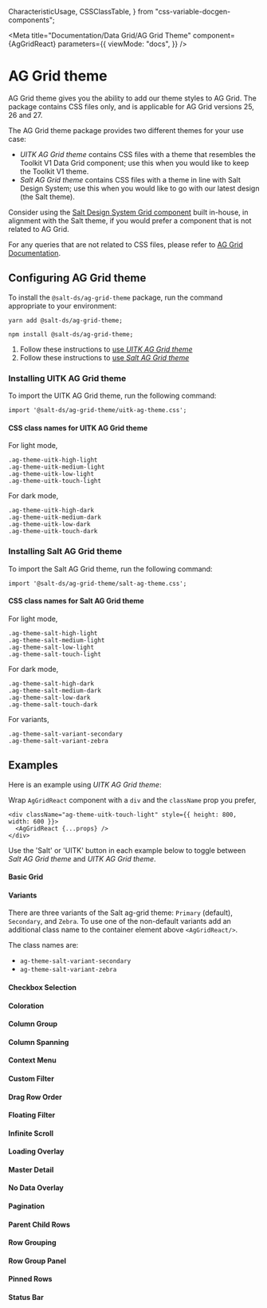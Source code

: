   CharacteristicUsage,
  CSSClassTable,
} from "css-variable-docgen-components";

<Meta
  title="Documentation/Data Grid/AG Grid Theme"
  component={AgGridReact}
  parameters={{
    viewMode: "docs",
  }}
/>

# AG Grid theme

AG Grid theme gives you the ability to add our theme styles to AG Grid. The package contains CSS files only, and is applicable for AG Grid versions 25, 26 and 27.

The AG Grid theme package provides two different themes for your use case:

- _UITK AG Grid theme_ contains CSS files with a theme that resembles the Toolkit V1 Data Grid component; use this when you would like to keep the Toolkit V1 theme.
- _Salt AG Grid theme_ contains CSS files with a theme in line with Salt Design System; use this when you would like to go with our latest design (the Salt theme).

Consider using the [Salt Design System Grid component](https://saltdesignsystem-storybook.pages.dev/?path=/docs/documentation-data-grid-data-grid--page) built in-house, in alignment with the Salt theme, if you would prefer a component that is not related to AG Grid.

For any queries that are not related to CSS files, please refer to [AG Grid Documentation](https://www.ag-grid.com/javascript-data-grid/grid-api/).

## Configuring AG Grid theme

To install the `@salt-ds/ag-grid-theme` package, run the command appropriate to your environment:

```
yarn add @salt-ds/ag-grid-theme;
```

```
npm install @salt-ds/ag-grid-theme;
```

1. Follow these instructions to [use _UITK AG Grid theme_](#uitk)
2. Follow these instructions to [use _Salt AG Grid theme_](#salt)

### <a name="uitk"></a>Installing UITK AG Grid theme

To import the UITK AG Grid theme, run the following command:

```
import '@salt-ds/ag-grid-theme/uitk-ag-theme.css';
```

#### CSS class names for UITK AG Grid theme

For light mode,

```
.ag-theme-uitk-high-light
.ag-theme-uitk-medium-light
.ag-theme-uitk-low-light
.ag-theme-uitk-touch-light
```

For dark mode,

```
.ag-theme-uitk-high-dark
.ag-theme-uitk-medium-dark
.ag-theme-uitk-low-dark
.ag-theme-uitk-touch-dark
```

### <a name="salt"></a>Installing Salt AG Grid theme

To import the Salt AG Grid theme, run the following command:

```
import '@salt-ds/ag-grid-theme/salt-ag-theme.css';
```

#### CSS class names for Salt AG Grid theme

For light mode,

```
.ag-theme-salt-high-light
.ag-theme-salt-medium-light
.ag-theme-salt-low-light
.ag-theme-salt-touch-light
```

For dark mode,

```
.ag-theme-salt-high-dark
.ag-theme-salt-medium-dark
.ag-theme-salt-low-dark
.ag-theme-salt-touch-dark
```

For variants,

```
.ag-theme-salt-variant-secondary
.ag-theme-salt-variant-zebra
```

## Examples

Here is an example using _UITK AG Grid theme_:

Wrap `AgGridReact` component with a `div` and the `className` prop you prefer,

```
<div className="ag-theme-uitk-touch-light" style={{ height: 800, width: 600 }}>
  <AgGridReact {...props} />
</div>

```

Use the 'Salt' or 'UITK' button in each example below to toggle between _Salt AG Grid theme_ and _UITK AG Grid theme_.

#### Basic Grid

<Canvas>
  <Story id="data-grid-ag-grid-theme--basic-grid" />
</Canvas>

#### Variants

There are three variants of the Salt ag-grid theme: `Primary` (default), `Secondary`, and `Zebra`. To use one of the non-default variants add an additional class name to the container element above `<AgGridReact/>`.

The class names are:

- `ag-theme-salt-variant-secondary`
- `ag-theme-salt-variant-zebra`

<Canvas>
  <Story id="data-grid-ag-grid-theme--variants" />
</Canvas>

#### Checkbox Selection

<Canvas>
  <Story id="data-grid-ag-grid-theme--checkbox-selection" />
</Canvas>

#### Coloration

<Canvas>
  <Story id="data-grid-ag-grid-theme--coloration" />
</Canvas>

#### Column Group

<Canvas>
  <Story id="data-grid-ag-grid-theme--column-group" />
</Canvas>

#### Column Spanning

<Canvas>
  <Story id="data-grid-ag-grid-theme--column-spanning" />
</Canvas>

#### Context Menu

<Canvas>
  <Story id="data-grid-ag-grid-theme--context-menu" />
</Canvas>

#### Custom Filter

<Canvas>
  <Story id="data-grid-ag-grid-theme--custom-filter" />
</Canvas>

#### Drag Row Order

<Canvas>
  <Story id="data-grid-ag-grid-theme--drag-row-order" />
</Canvas>

#### Floating Filter

<Canvas>
  <Story id="data-grid-ag-grid-theme--floating-filter" />
</Canvas>

#### Infinite Scroll

<Canvas>
  <Story id="data-grid-ag-grid-theme--infinite-scroll" />
</Canvas>

#### Loading Overlay

<Canvas>
  <Story id="data-grid-ag-grid-theme--loading-overlay" />
</Canvas>

#### Master Detail

<Canvas>
  <Story id="data-grid-ag-grid-theme--master-detail" />
</Canvas>

#### No Data Overlay

<Canvas>
  <Story id="data-grid-ag-grid-theme--no-data-overlay" />
</Canvas>

#### Pagination

<Canvas>
  <Story id="data-grid-ag-grid-theme--pagination" />
</Canvas>

#### Parent Child Rows

<Canvas>
  <Story id="data-grid-ag-grid-theme--parent-child-rows" />
</Canvas>

#### Row Grouping

<Canvas>
  <Story id="data-grid-ag-grid-theme--row-grouping" />
</Canvas>

#### Row Group Panel

<Canvas>
  <Story id="data-grid-ag-grid-theme--row-group-panel" />
</Canvas>

#### Pinned Rows

<Canvas>
  <Story id="data-grid-ag-grid-theme--pinned-rows" />
</Canvas>

#### Status Bar

<Canvas>
  <Story id="data-grid-ag-grid-theme--status-bar" />
</Canvas>
